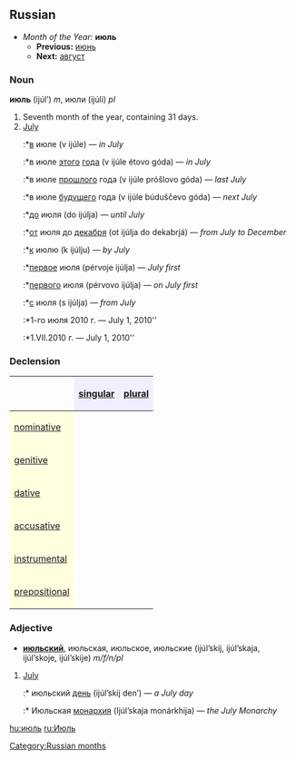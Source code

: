 [[Category:Russian months]]
==Russian==
*''Month of the Year:'' '''июль'''
**'''Previous:''' [[июнь]]
**'''Next:''' [[август]]

===Noun===
'''июль''' (ijúl’) ''m'', июли (ijúli) ''pl''

#Seventh month of the year, containing 31 days.
#[[July]]
#:*[[в]] июле (v ijúle) — ''in July''
#:*в июле [[этот|этого]] [[год|года]] (v ijúle étovo góda) — ''in July''
#:*в июле [[прошлый|прошлого]] года (v ijúle próšlovo góda) — ''last July''
#:*в июле [[будущий|будущего]] года (v ijúle búduščevo góda) — ''next July''
#:*[[до]] июля (do ijúlja) — ''until July''
#:*[[от]] июля до [[декабрь|декабря]] (ot ijúlja do dekabrjá) — ''from July to December''
#:*[[к]] июлю (k ijúlju) — ''by July''
#:*[[первый|первое]] июля (pérvoje ijúlja) — ''July first''
#:*[[первый|первого]] июля (pérvovo ijúlja) — ''on July first''
#:*[[с]] июля (s ijúlja) — ''from July''
#:*1-го июля 2010 г. — July 1, 2010''
#:*1.VII.2010 г. — July 1, 2010''

===Declension===
{| border="1" cellpadding="4" cellspacing="0"
!
! style="background-color: #EFEFFF" align="center"|[[singular]]
! style="background-color: #EFEFFF" align="center"|[[plural]]
|-
! style="background-color: #FFFFE0" align="left"|[[nominative case|nominative]]
| align="center"|{{RUchar|ию́ль}}
| align="center"|{{RUchar|ию́ли}}
|-
! style="background-color: #FFFFE0" align="left"|[[genitive case|genitive]]
| align="center"|{{RUchar|ию́ля}}
| align="center"|{{RUchar|ию́лей}}
|-
! style="background-color: #FFFFE0" align="left"|[[dative case|dative]]
| align="center"|{{RUchar|ию́лю}}
| align="center"|{{RUchar|ию́лям}}
|-
! style="background-color: #FFFFE0" align="left"|[[accusative case|accusative]]
| align="center"|{{RUchar|ию́ль}}
| align="center"|{{RUchar|ию́ли}}
|-
! style="background-color: #FFFFE0" align="left"|[[instrumental case|instrumental]]
| align="center"|{{RUchar|ию́лем}}
| align="center"|{{RUchar|ию́лями}}
|-
! style="background-color: #FFFFE0" align="left"|[[prepositional case|prepositional]]
| align="center"|{{RUchar|об ию́ле}}
| align="center"|{{RUchar|об ию́лях}}
|}

===Adjective===
*'''[[июльский]]''', июльская, июльское, июльские (ijúl’skij, ijúl’skaja, ijúl’skoje, ijúl’skije) ''m/f/n/pl''

#[[July]]
#:* июльский [[день]] (ijúl’skij den’) — ''a July day''
#:* Июльская [[монархия]] (Ijúl’skaja monárkhija) — ''the July Monarchy''

[[hu:июль]]
[[ru:Июль]]